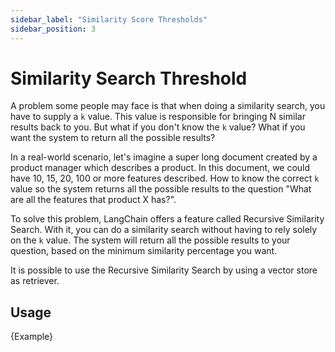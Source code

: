 ```yaml
---
sidebar_label: "Similarity Score Thresholds"
sidebar_position: 3
---
```


# Similarity Search Threshold

A problem some people may face is that when doing a similarity search, you have to supply a `k` value. This value is responsible for bringing N similar results back to you. But what if you don't know the `k` value? What if you want the system to return all the possible results?

In a real-world scenario, let's imagine a super long document created by a product manager which describes a product. In this document, we could have 10, 15, 20, 100 or more features described. How to know the correct `k` value so the system returns all the possible results to the question "What are all the features that product X has?".

To solve this problem, LangChain offers a feature called Recursive Similarity Search. With it, you can do a similarity search without having to rely solely on the `k` value. The system will return all the possible results to your question, based on the minimum similarity percentage you want.

It is possible to use the Recursive Similarity Search by using a vector store as retriever.

## Usage


<CodeBlock language="typescript">{Example}</CodeBlock>
